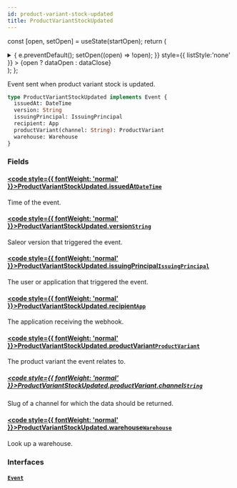 ```yaml
---
id: product-variant-stock-updated
title: ProductVariantStockUpdated
---
```






const [open, setOpen] = useState(startOpen);
return (
<details {...(open ? { open: true } : {})} className="details" style={{ border:'none', boxShadow:'none', background:'var(--ifm-background-color)' }}>
<summary
onClick={(e) => {
e.preventDefault();
setOpen((open) => !open);
}}
style={{ listStyle:'none' }} >
{open ? dataOpen : dataClose}
</summary>
{open && children}
</details>
);
};

Event sent when product variant stock is updated.


<Badge text="Added in Saleor 3.11" class="badge badge--secondary margin-bottom--sm" />


<FeaturePreview />

```graphql
type ProductVariantStockUpdated implements Event {
  issuedAt: DateTime
  version: String
  issuingPrincipal: IssuingPrincipal
  recipient: App
  productVariant(channel: String): ProductVariant
  warehouse: Warehouse
}
```

### Fields

#### [<code style={{ fontWeight: 'normal' }}>ProductVariantStockUpdated.<b>issuedAt</b></code>](#)<Bullet />[`DateTime`](../../../api-reference/miscellaneous/scalars/date-time.mdx) <Badge class="badge badge--secondary" text="scalar"/> <Badge class="badge badge--secondary" text="miscellaneous"/>

Time of the event.

#### [<code style={{ fontWeight: 'normal' }}>ProductVariantStockUpdated.<b>version</b></code>](#)<Bullet />[`String`](../../../api-reference/miscellaneous/scalars/string.mdx) <Badge class="badge badge--secondary" text="scalar"/> <Badge class="badge badge--secondary" text="miscellaneous"/>

Saleor version that triggered the event.

#### [<code style={{ fontWeight: 'normal' }}>ProductVariantStockUpdated.<b>issuingPrincipal</b></code>](#)<Bullet />[`IssuingPrincipal`](../../../api-reference/miscellaneous/unions/issuing-principal.mdx) <Badge class="badge badge--secondary" text="union"/> <Badge class="badge badge--secondary" text="miscellaneous"/>

The user or application that triggered the event.

#### [<code style={{ fontWeight: 'normal' }}>ProductVariantStockUpdated.<b>recipient</b></code>](#)<Bullet />[`App`](../../../api-reference/apps/objects/app.mdx) <Badge class="badge badge--secondary" text="object"/> <Badge class="badge badge--secondary" text="apps"/>

The application receiving the webhook.

#### [<code style={{ fontWeight: 'normal' }}>ProductVariantStockUpdated.<b>productVariant</b></code>](#)<Bullet />[`ProductVariant`](../../../api-reference/products/objects/product-variant.mdx) <Badge class="badge badge--secondary" text="object"/> <Badge class="badge badge--secondary" text="products"/>

The product variant the event relates to.

##### [<code style={{ fontWeight: 'normal' }}>ProductVariantStockUpdated.productVariant.<b>channel</b></code>](#)<Bullet />[`String`](../../../api-reference/miscellaneous/scalars/string.mdx) <Badge class="badge badge--secondary" text="scalar"/> <Badge class="badge badge--secondary" text="miscellaneous"/>

Slug of a channel for which the data should be returned.

#### [<code style={{ fontWeight: 'normal' }}>ProductVariantStockUpdated.<b>warehouse</b></code>](#)<Bullet />[`Warehouse`](../../../api-reference/products/objects/warehouse.mdx) <Badge class="badge badge--secondary" text="object"/> <Badge class="badge badge--secondary" text="products"/>

Look up a warehouse.

### Interfaces

#### [`Event`](../../../api-reference/miscellaneous/interfaces/event.mdx) <Badge class="badge badge--secondary" text="interface"/> <Badge class="badge badge--secondary" text="miscellaneous"/>

